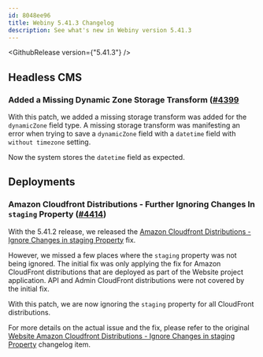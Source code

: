 ```yaml
---
id: 8048ee96
title: Webiny 5.41.3 Changelog
description: See what's new in Webiny version 5.41.3
---
```


<GithubRelease version={"5.41.3"} />

## Headless CMS

### Added a Missing Dynamic Zone Storage Transform ([#4399](https://github.com/webiny/webiny-js/pull/4399)

With this patch, we added a missing storage transform was added for the `dynamicZone` field type. A missing storage transform was manifesting an error when trying to save a `dynamicZone` field with a `datetime` field with `without timezone` setting.

Now the system stores the `datetime` field as expected.

## Deployments

### Amazon Cloudfront Distributions - Further Ignoring Changes In `staging` Property ([#4414](https://github.com/webiny/webiny-js/pull/4414))

With the 5.41.2 release, we released the [Amazon Cloudfront Distributions - Ignore Changes in staging Property](/docs/release-notes/5.41.2/changelog#website-cloudfront-distributions-ignore-changes-in-staging-property-4401) fix. 

However, we missed a few places where the `staging` property was not being ignored. The initial fix was only applying the fix for Amazon CloudFront distributions that are deployed as part of the Website project application. API and Admin CloudFront distributions were not covered by the initial fix.

With this patch, we are now ignoring the `staging` property for all CloudFront distributions.

<Alert>

  For more details on the actual issue and the fix, please refer to the original [Website Amazon Cloudfront Distributions - Ignore Changes in staging Property](/docs/release-notes/5.41.2/changelog#website-cloudfront-distributions-ignore-changes-in-staging-property-4401) changelog item.

</Alert>
